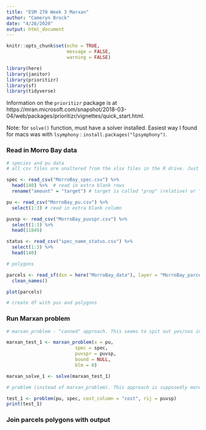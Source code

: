 ```yaml
---
title: "ESM 270 Week 3 Marxan"
author: "Cameryn Brock"
date: "4/28/2020"
output: html_document
---
```


```r
knitr::opts_chunk$set(echo = TRUE,
                      message = FALSE,
                      warning = FALSE)
```

```r
 
library(here)
library(janitor)
library(prioritizr)
library(sf)
library(tidyverse)

```

Information on the `prioritizr` package is at https://mran.microsoft.com/snapshot/2018-03-04/web/packages/prioritizr/vignettes/quick_start.html. 

Note: for `solve()` function, must have a solver installed. Easiest way I found for macs was with `lsymphony` : `install.packages("lpsymphony")`. 

### Read in Morro Bay data

```r

# species and pu data
# all csv files are unaltered from the xlsx files in the R drive. Just saved as csvs. 

spec <- read_csv("MorroBay_spec.csv") %>% 
  head(140) %>%  # read in extra blank rows 
  rename("amount" = "target") # target is called "prop" (relative) or "amount" (absolute)

pu <- read_csv("MorroBay_pu.csv") %>% 
  select(1:3) # read in extra blank column

puvsp <- read_csv("MorroBay_puvspr.csv") %>% 
  select(1:3) %>% 
  head(11849)

status <- read_csv("spec_name_status.csv") %>% 
  select(1:3) %>% 
  head(140)

# polygons

parcels <- read_sf(dsn = here("MorroBay_data"), layer = "MorroBay_parcels") %>% 
  clean_names()

plot(parcels)

# create df with pus and polygons  


```

### Run Marxan problem

```r

# marxan_problem - "canned" approach. This seems to spit out yes/nos instead of sums. The page recommended against this approach because it's less customizable. 

marxan_test_1 <- marxan_problem(x = pu,
                         spec = spec, 
                         puvspr = puvsp, 
                         bound = NULL,
                         blm = 0)

marxan_solve_1 <- solve(marxan_test_1)

```

```r

# problem (instead of marxan_problem). This approach is supposedly more customizable, planning to work with this more

test_1 <- problem(pu, spec, cost_column = "cost", rij = puvsp)
print(test_1)

```


### Join parcels polygons with output




